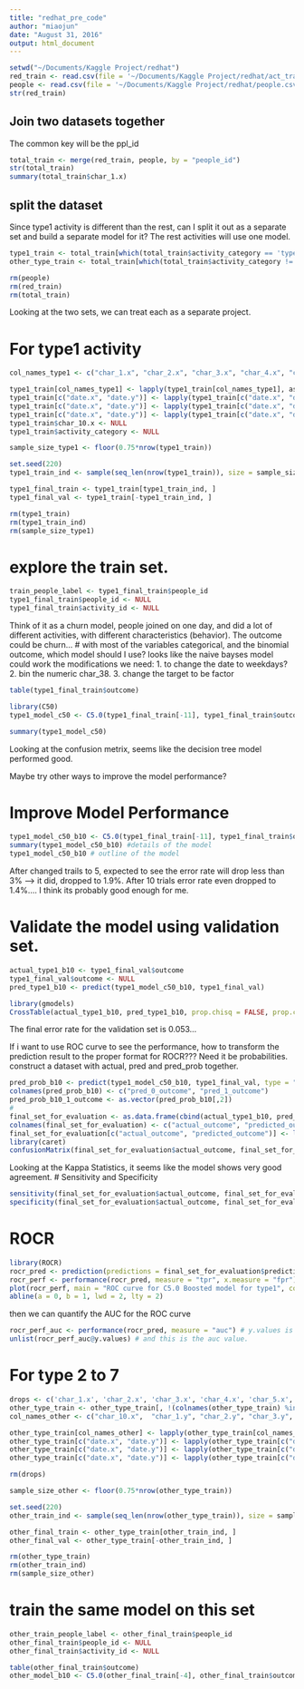 ```yaml
---
title: "redhat_pre_code"
author: "miaojun"
date: "August 31, 2016"
output: html_document
---
```


```r
setwd("~/Documents/Kaggle Project/redhat")
red_train <- read.csv(file = '~/Documents/Kaggle Project/redhat/act_train.csv', header = TRUE, stringsAsFactors = FALSE)
people <- read.csv(file = '~/Documents/Kaggle Project/redhat/people.csv', header = TRUE, stringsAsFactors = FALSE)
str(red_train)
```

## Join two datasets together
The common key will be the ppl_id
```r
total_train <- merge(red_train, people, by = "people_id")
str(total_train)
summary(total_train$char_1.x)

```
## split the dataset
Since type1 activity is different than the rest, can I split it out as a separate set and build a separate model for it?
The rest activities will use one model.
```r
type1_train <- total_train[which(total_train$activity_category == 'type 1'), ]
other_type_train <- total_train[which(total_train$activity_category != 'type 1'), ]

rm(people)
rm(red_train)
rm(total_train)

```
Looking at the two sets, we can treat each as a separate project.

# For type1 activity
```r
col_names_type1 <- c("char_1.x", "char_2.x", "char_3.x", "char_4.x", "char_5.x", "char_6.x", "char_7.x", "char_8.x", "char_9.x", "char_1.y", "char_2.y", "char_3.y", "char_4.y", "char_5.y", "char_6.y", "char_7.y", "char_8.y", "char_9.y", "char_10.y", "char_11", "char_12", "char_13", "char_14", "char_15", "char_16", "char_17", "char_18", "char_19", "char_20", "char_21", "char_22", "char_23", "char_24","char_25", "char_26", "char_27", "char_28", "char_29", "char_30", "char_31", "char_32", "char_33", "char_34", "char_35", "char_36", "char_37", "group_1", "outcome")

type1_train[col_names_type1] <- lapply(type1_train[col_names_type1], as.factor)
type1_train[c("date.x", "date.y")] <- lapply(type1_train[c("date.x", "date.y")], as.Date)
type1_train[c("date.x", "date.y")] <- lapply(type1_train[c("date.x", "date.y")], weekdays)
type1_train[c("date.x", "date.y")] <- lapply(type1_train[c("date.x", "date.y")], as.factor)
type1_train$char_10.x <- NULL
type1_train$activity_category <- NULL

sample_size_type1 <- floor(0.75*nrow(type1_train))

set.seed(220)
type1_train_ind <- sample(seq_len(nrow(type1_train)), size = sample_size_type1)

type1_final_train <- type1_train[type1_train_ind, ]
type1_final_val <- type1_train[-type1_train_ind, ]

rm(type1_train)
rm(type1_train_ind)
rm(sample_size_type1)
```
# explore the train set.
```r

train_people_label <- type1_final_train$people_id
type1_final_train$people_id <- NULL
type1_final_train$activity_id <- NULL

```
Think of it as a churn model, people joined on one day, and did a lot of different activities, with different characteristics (behavior).
The outcome could be churn... 
# with most of the variables categorical, and the binomial outcome, which model should I use?
looks like the naive bayses model could work
the modifications we need:
1. to change the date to weekdays?
2. bin the numeric char_38.
3. change the target to be factor
```r
table(type1_final_train$outcome)

library(C50)
type1_model_c50 <- C5.0(type1_final_train[-11], type1_final_train$outcome)

summary(type1_model_c50)
```
Looking at the confusion metrix, seems like the decision tree model performed good.

Maybe try other ways to improve the model performance?

# Improve Model Performance
```r

type1_model_c50_b10 <- C5.0(type1_final_train[-11], type1_final_train$outcome, trials = 10)
summary(type1_model_c50_b10) #details of the model
type1_model_c50_b10 # outline of the model
```
After changed trails to 5, expected to see the error rate will drop less than 3% --> it did, dropped to 1.9%.
After 10 trials error rate even dropped to 1.4%....
I think its probably good enough for me.

# Validate the model using validation set.
```r

actual_type1_b10 <- type1_final_val$outcome
type1_final_val$outcome <- NULL
pred_type1_b10 <- predict(type1_model_c50_b10, type1_final_val)

library(gmodels)
CrossTable(actual_type1_b10, pred_type1_b10, prop.chisq = FALSE, prop.c = FALSE, prop.r = FALSE, dnn = c("actual outcome", "predicted outcome"))
```
The final error rate for the validation set is 0.053...

If i want to use ROC curve to see the performance, how to transform the prediction result to the proper format for ROCR???
Need it be probabilities.
construct a dataset with actual, pred and pred_prob together.
```r

pred_prob_b10 <- predict(type1_model_c50_b10, type1_final_val, type = "prob")
colnames(pred_prob_b10) <- c("pred_0_outcome", "pred_1_outcome")
pred_prob_b10_1_outcome <- as.vector(pred_prob_b10[,2])
#
final_set_for_evaluation <- as.data.frame(cbind(actual_type1_b10, pred_type1_b10, pred_prob_b10_1_outcome))
colnames(final_set_for_evaluation) <- c("actual_outcome", "predicted_outcome", "prediction_probability")
final_set_for_evaluation[c("actual_outcome", "predicted_outcome")] <- lapply(final_set_for_evaluation[c("actual_outcome", "predicted_outcome")], as.factor)
library(caret)
confusionMatrix(final_set_for_evaluation$actual_outcome, final_set_for_evaluation$predicted_outcome, positive = "2")
```
Looking at the Kappa Statistics, it seems like the model shows very good agreement.
# Sensitivity and Specificity
```r
sensitivity(final_set_for_evaluation$actual_outcome, final_set_for_evaluation$predicted_outcome, positive = "2") # use positive
specificity(final_set_for_evaluation$actual_outcome, final_set_for_evaluation$predicted_outcome, negative = "1") # use negative

```

# ROCR
```r
library(ROCR)
rocr_pred <- prediction(predictions = final_set_for_evaluation$prediction_probability, labels = final_set_for_evaluation$actual_outcome)
rocr_perf <- performance(rocr_pred, measure = "tpr", x.measure = "fpr") 
plot(rocr_perf, main = "ROC curve for C5.0 Boosted model for type1", color = "blue", lwd = 3)
abline(a = 0, b = 1, lwd = 2, lty = 2)
```
then we can quantify the AUC for the ROC curve
```r
rocr_perf_auc <- performance(rocr_pred, measure = "auc") # y.values is what we need
unlist(rocr_perf_auc@y.values) # and this is the auc value.
```


# For type 2 to 7
```r
drops <- c('char_1.x', 'char_2.x', 'char_3.x', 'char_4.x', 'char_5.x', 'char_6.x', 'char_7.x', 'char_8.x', 'char_9.x')
other_type_train <- other_type_train[, !(colnames(other_type_train) %in% drops)]
col_names_other <- c("char_10.x",  "char_1.y", "char_2.y", "char_3.y", "char_4.y", "char_5.y", "char_6.y", "char_7.y", "char_8.y", "char_9.y", "char_10.y", "char_11", "char_12", "char_13", "char_14", "char_15", "char_16", "char_17", "char_18", "char_19", "char_20", "char_21", "char_22", "char_23", "char_24","char_25", "char_26", "char_27", "char_28", "char_29", "char_30", "char_31", "char_32", "char_33", "char_34", "char_35", "char_36", "char_37", "group_1", "outcome", "activity_category")

other_type_train[col_names_other] <- lapply(other_type_train[col_names_other], as.factor)
other_type_train[c("date.x", "date.y")] <- lapply(other_type_train[c("date.x", "date.y")], as.Date)
other_type_train[c("date.x", "date.y")] <- lapply(other_type_train[c("date.x", "date.y")], weekdays)
other_type_train[c("date.x", "date.y")] <- lapply(other_type_train[c("date.x", "date.y")], as.factor)

rm(drops)

sample_size_other <- floor(0.75*nrow(other_type_train))

set.seed(220)
other_train_ind <- sample(seq_len(nrow(other_type_train)), size = sample_size_other)

other_final_train <- other_type_train[other_train_ind, ]
other_final_val <- other_type_train[-other_train_ind, ]

rm(other_type_train)
rm(other_train_ind)
rm(sample_size_other)
```
# train the same model on this set
```r
other_train_people_label <- other_final_train$people_id
other_final_train$people_id <- NULL
other_final_train$activity_id <- NULL

table(other_final_train$outcome)
other_model_b10 <- C5.0(other_final_train[-4], other_final_train$outcome, trials = 10)

```

